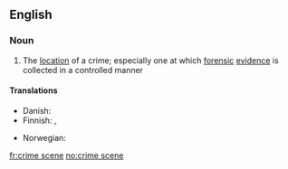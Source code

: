 ==English==

===Noun===
{{wikipedia}}
{{en-noun|sg=[[crime]] [[scene]]}}

# The [[location]] of a crime; especially one at which [[forensic]] [[evidence]] is collected in a controlled manner

====Translations====
{{trans-top|location of a crime}}
* Danish: {{t-|da|gerningssted|n}}
* Finnish: {{t|fi|rikospaikka}}, {{t|fi|tekopaikka}}
{{trans-mid}}
*Norwegian: {{t+|no|åsted}}
{{trans-bottom}}

[[fr:crime scene]]
[[no:crime scene]]